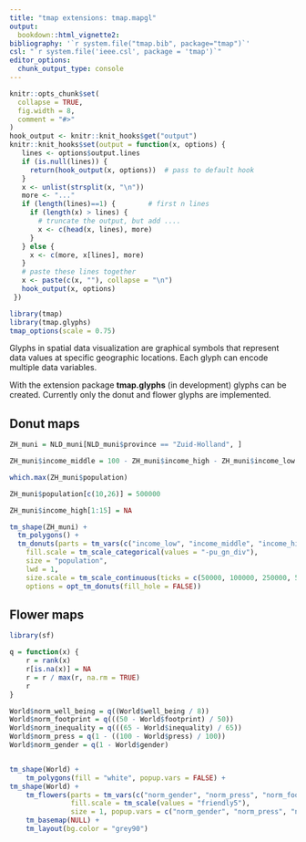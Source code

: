 ```yaml
---
title: "tmap extensions: tmap.mapgl"
output: 
  bookdown::html_vignette2:
bibliography: '`r system.file("tmap.bib", package="tmap")`'
csl: "`r system.file('ieee.csl', package = 'tmap')`"
editor_options: 
  chunk_output_type: console
---
```


```r
knitr::opts_chunk$set(
  collapse = TRUE,
  fig.width = 8,
  comment = "#>"
)
hook_output <- knitr::knit_hooks$get("output")
knitr::knit_hooks$set(output = function(x, options) {
   lines <- options$output.lines
   if (is.null(lines)) {
     return(hook_output(x, options))  # pass to default hook
   }
   x <- unlist(strsplit(x, "\n"))
   more <- "..."
   if (length(lines)==1) {        # first n lines
     if (length(x) > lines) {
       # truncate the output, but add ....
       x <- c(head(x, lines), more)
     }
   } else {
     x <- c(more, x[lines], more)
   }
   # paste these lines together
   x <- paste(c(x, ""), collapse = "\n")
   hook_output(x, options)
 })

```


```r
library(tmap)
library(tmap.glyphs)
tmap_options(scale = 0.75)
```

Glyphs in spatial data visualization are graphical symbols that represent data values at specific geographic locations. Each glyph can encode multiple data variables.

With the extension package **tmap.glyphs** (in development) glyphs can be created. Currently only the donut and flower glyphs are implemented.

## Donut maps


```r
ZH_muni = NLD_muni[NLD_muni$province == "Zuid-Holland", ]

ZH_muni$income_middle = 100 - ZH_muni$income_high - ZH_muni$income_low

which.max(ZH_muni$population)

ZH_muni$population[c(10,26)] = 500000

ZH_muni$income_high[1:15] = NA

tm_shape(ZH_muni) +
  tm_polygons() +
  tm_donuts(parts = tm_vars(c("income_low", "income_middle", "income_high"), multivariate = TRUE),
    fill.scale = tm_scale_categorical(values = "-pu_gn_div"),			  
    size = "population",
    lwd = 1,
    size.scale = tm_scale_continuous(ticks = c(50000, 100000, 250000, 500000)),
    options = opt_tm_donuts(fill_hole = FALSE))
```

## Flower maps

```r
library(sf)

q = function(x) {
	r = rank(x)
	r[is.na(x)] = NA
	r = r / max(r, na.rm = TRUE)
	r
}

World$norm_well_being = q((World$well_being / 8))
World$norm_footprint = q(((50 - World$footprint) / 50))
World$norm_inequality = q(((65 - World$inequality) / 65))
World$norm_press = q(1 - ((100 - World$press) / 100))
World$norm_gender = q(1 - World$gender)


tm_shape(World) +
	tm_polygons(fill = "white", popup.vars = FALSE) +
tm_shape(World) +	
	tm_flowers(parts = tm_vars(c("norm_gender", "norm_press", "norm_footprint", "norm_well_being", "norm_inequality"), multivariate = TRUE),
			   fill.scale = tm_scale(values = "friendly5"),
			   size = 1, popup.vars = c("norm_gender", "norm_press", "norm_footprint", "norm_well_being","norm_inequality"), id = "name") +
	tm_basemap(NULL) +
	tm_layout(bg.color = "grey90")
```
